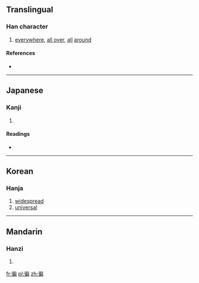 {{also|遍}}
==Translingual==

===Han character===
{{Han char|rn=60|rad=彳|as=09|sn=12|four=|canj=竹人竹尸月 (HOHSB), 竹人戈尸月 (HOISB)|ids=⿰[[彳]][[扁]]}}

# [[everywhere]], [[all over]], [[all]] [[around]]

====References====
* {{Han ref|kx=0369.130|dkj=10174|dj=0695.050|hdz=20836.090|uh=5FA7|ud=24487}}

----

==Japanese==

===Kanji===
{{ja-kanji|grade=|rs=彳09}}

# {{defn|lang=ja|sort=彳09}}

====Readings====
* {{ja-readings|on=[[へん]] (hen), [[べん]] (ben)|kun=[[あまねし]] (amaneshi), [[あまねく]] (amaneku)}}

----

==Korean==

===Hanja===
{{ko-hanja|hangeul=편|eumhun=|rv=pyeon|mr=p'yŏn|y=phyen}}

# [[widespread]]
# [[universal]]

----

==Mandarin==

===Hanzi===
{{cmn-hanzi|pin=[[biàn]] ([[bian4]])|wg=pien<sup>4</sup>}}

# {{defn|lang=cmn|sort=彳09}}

[[fr:徧]]
[[pl:徧]]
[[zh:徧]]